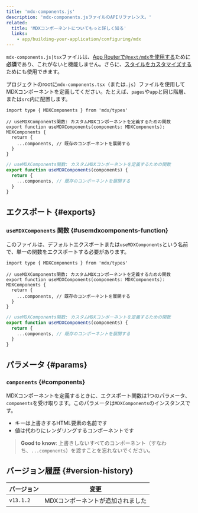 ```yaml
---
title: 'mdx-components.js'
description: 'mdx-components.jsファイルのAPIリファレンス。'
related:
  title: 'MDXコンポーネントについてもっと詳しく知る'
  links:
    - app/building-your-application/configuring/mdx
---
```


`mdx-components.js|tsx`ファイルは、[App Routerで`@next/mdx`を使用する](/docs/app/building-your-application/configuring/mdx)ために**必須**であり、これがないと機能しません。さらに、[スタイルをカスタマイズする](/docs/app/building-your-application/configuring/mdx#using-custom-styles-and-components)ためにも使用できます。

プロジェクトのrootに`mdx-components.tsx`（または`.js`）ファイルを使用してMDXコンポーネントを定義してください。たとえば、`pages`や`app`と同じ階層、または`src`内に配置します。

<Tabs>
<TabItem value="tsx" label="TypeScript">

```tsx title="mdx-components.tsx" switcher
import type { MDXComponents } from 'mdx/types'

// useMDXComponents関数: カスタムMDXコンポーネントを定義するための関数
export function useMDXComponents(components: MDXComponents): MDXComponents {
  return {
    ...components, // 既存のコンポーネントを展開する
  }
}
```
</TabItem>
<TabItem value="js" label="JavaScript">

```js title="mdx-components.js" switcher
// useMDXComponents関数: カスタムMDXコンポーネントを定義するための関数
export function useMDXComponents(components) {
  return {
    ...components, // 既存のコンポーネントを展開する
  }
}
```
</TabItem>
</Tabs>

## エクスポート {#exports}

### `useMDXComponents` 関数 {#usemdxcomponents-function}

このファイルは、デフォルトエクスポートまたは`useMDXComponents`という名前で、単一の関数をエクスポートする必要があります。

<Tabs>
<TabItem value="tsx" label="TypeScript">

```tsx title="mdx-components.tsx" switcher
import type { MDXComponents } from 'mdx/types'

// useMDXComponents関数: カスタムMDXコンポーネントを定義するための関数
export function useMDXComponents(components: MDXComponents): MDXComponents {
  return {
    ...components, // 既存のコンポーネントを展開する
  }
}
```
</TabItem>
<TabItem value="js" label="JavaScript">

```js title="mdx-components.js" switcher
// useMDXComponents関数: カスタムMDXコンポーネントを定義するための関数
export function useMDXComponents(components) {
  return {
    ...components, // 既存のコンポーネントを展開する
  }
}
```
</TabItem>
</Tabs>

## パラメータ {#params}

### `components` {#components}

MDXコンポーネントを定義するときに、エクスポート関数は1つのパラメータ、`components`を受け取ります。このパラメータは`MDXComponents`のインスタンスです。

- キーは上書きするHTML要素の名前です
- 値は代わりにレンダリングするコンポーネントです

> **Good to know**: 上書きしないすべてのコンポーネント（すなわち、`...components`）を渡すことを忘れないでください。

## バージョン履歴 {#version-history}

| バージョン | 変更                   |
| ---------- | ---------------------- |
| `v13.1.2`  | MDXコンポーネントが追加されました |
